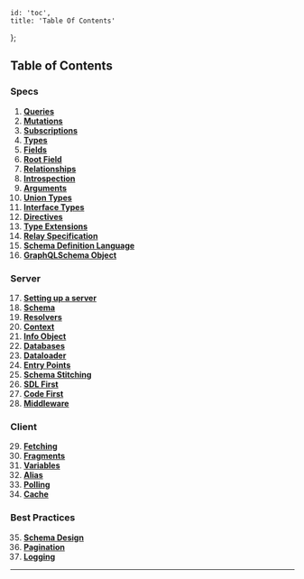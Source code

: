 
	id: 'toc',
	title: 'Table Of Contents'
};


## Table of Contents

### Specs

1. **[Queries](/specs#queries)**
2. **[Mutations](/specs#mutations)**
3. **[Subscriptions](/specs#subscriptions)**
4. **[Types](/specs#types)**
5. **[Fields](/specs#fields)**
6. **[Root Field](/specs#root-field)**
7. **[Relationships](/specs#relationships)**
8. **[Introspection](/specs#introspection)**
9. **[Arguments](/specs#arguments)**
10. **[Union Types](/specs#union-types)**
11. **[Interface Types](/specs#interface-types)**
12. **[Directives](/specs#directives)**
13. **[Type Extensions](/specs#type-extension)**
14. **[Relay Specification](/specs#relay-specification)**
15. **[Schema Definition Language](/specs#schema-definition-language---sdl)**
16. **[GraphQLSchema Object](/specs#graphqlschema-object)**

### Server

17. **[Setting up a server](/server#setting-up-a-server)**
18. **[Schema](/server#schema)**
19. **[Resolvers](/server#resolvers)**
20. **[Context](/server#context)**
21. **[Info Object](/server#info-object)**
22. **[Databases](/server#databases)**
23. **[Dataloader](/server#dataloader)**
24. **[Entry Points](/server#entry-points)**
25. **[Schema Stitching](/server#schema-stitching)**
26. **[SDL First](/server#sdl-first)**
27. **[Code First](/server#code-first)**
28. **[Middleware](/server#middleware)**

### Client

29. **[Fetching](#fetching)**
30. **[Fragments](#fragments)**
31. **[Variables](#variables)**
32. **[Alias](#alias)**
33. **[Polling](#polling)**
34. **[Cache](#cache)**

### Best Practices

35. **[Schema Design](#schema-design)**
36. **[Pagination](#pagination)**
37. **[Logging](#logging)**

---
